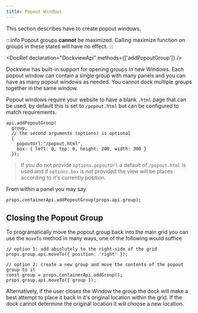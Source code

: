 ```yaml
---
title: Popout Windows
---
```



This section describes have to create popout windows.

:::info
Popout groups **cannot** be maximized. Calling maximize function on groups in these states will have no effect.
:::

<DocRef declaration="DockviewApi" methods={['addPopoutGroup']} />

Dockview has built-in support for opening groups in new Windows.
Each popout window can contain a single group with many panels and you can have as many popout
windows as needed. You cannot dock multiple groups together in the same window.

Popout windows require your website to have a blank `.html` page that can be used, by default this is set to `/popout.html` but
can be configured to match requirements.

```tsx
api.addPopoutGroup(
  group,
  // the second arguments (options) is optional
  {
    popoutUrl:"/popout.html",
    box: { left: 0, top: 0, height: 200, width: 300 }
  });
```

> If you do not provide `options.popoutUrl` a default of `/popout.html` is used and if `options.box` is not provided
the view will be places according to it's currently position.

From within a panel you may say

```tsx
props.containerApi.addPopoutGroup(props.api.group);
```

## Closing the Popout Group

To programatically move the popout group back into the main grid you can use the `moveTo` method in many ways, one of the following would suffice

```tsx
// option 1: add absolutely to the right-side of the grid
props.group.api.moveTo({ position: 'right' });

// option 2: create a new group and move the contents of the popout group to it
const group = props.containerApi.addGroup();
props.group.api.moveTo({ group });
```

Alternatively, if the user closes the Window the group the dock will make a best attempt to place it back
in it's original location within the grid. If the dock cannot determine the original location it will
choose a new location.


<LiveExample framework="react" id="dockview/popout-group"/>

